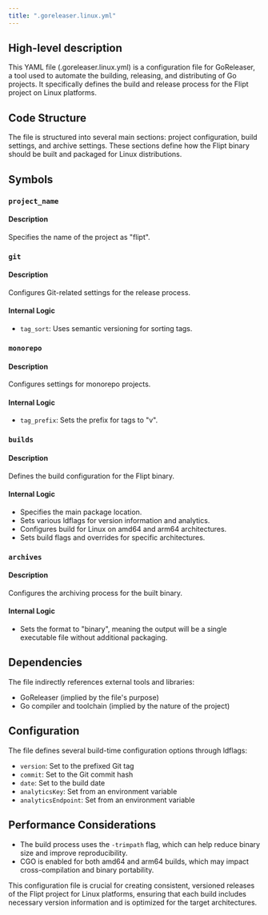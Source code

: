 ```yaml
---
title: ".goreleaser.linux.yml"
---
```


## High-level description
This YAML file (.goreleaser.linux.yml) is a configuration file for GoReleaser, a tool used to automate the building, releasing, and distributing of Go projects. It specifically defines the build and release process for the Flipt project on Linux platforms.

## Code Structure
The file is structured into several main sections: project configuration, build settings, and archive settings. These sections define how the Flipt binary should be built and packaged for Linux distributions.

## Symbols

### `project_name`
#### Description
Specifies the name of the project as "flipt".

### `git`
#### Description
Configures Git-related settings for the release process.

#### Internal Logic
- `tag_sort`: Uses semantic versioning for sorting tags.

### `monorepo`
#### Description
Configures settings for monorepo projects.

#### Internal Logic
- `tag_prefix`: Sets the prefix for tags to "v".

### `builds`
#### Description
Defines the build configuration for the Flipt binary.

#### Internal Logic
- Specifies the main package location.
- Sets various ldflags for version information and analytics.
- Configures build for Linux on amd64 and arm64 architectures.
- Sets build flags and overrides for specific architectures.

### `archives`
#### Description
Configures the archiving process for the built binary.

#### Internal Logic
- Sets the format to "binary", meaning the output will be a single executable file without additional packaging.

## Dependencies
The file indirectly references external tools and libraries:
- GoReleaser (implied by the file's purpose)
- Go compiler and toolchain (implied by the nature of the project)

## Configuration
The file defines several build-time configuration options through ldflags:
- `version`: Set to the prefixed Git tag
- `commit`: Set to the Git commit hash
- `date`: Set to the build date
- `analyticsKey`: Set from an environment variable
- `analyticsEndpoint`: Set from an environment variable

## Performance Considerations
- The build process uses the `-trimpath` flag, which can help reduce binary size and improve reproducibility.
- CGO is enabled for both amd64 and arm64 builds, which may impact cross-compilation and binary portability.

This configuration file is crucial for creating consistent, versioned releases of the Flipt project for Linux platforms, ensuring that each build includes necessary version information and is optimized for the target architectures.